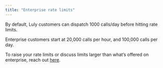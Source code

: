```yaml
---
title: "Enterprise rate limits"
---
```


By default, Luly customers can dispatch 1000 calls/day before hitting rate limits.

Enterprise customers start at 20,000 calls per hour, and 100,000 calls per day.

To raise your rate limits or discuss limits larger than what’s offered on enterprise, reach out [here](https://www.luly.ai/survey/).